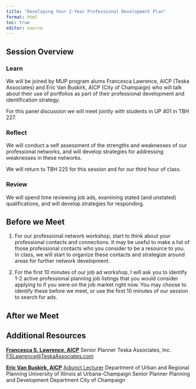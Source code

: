 ```yaml
---
title: "Developing Your 2-Year Professional Development Plan"
format: html
toc: true
editor: source
---
```

## Session Overview

### Learn

We will be joined by MUP program alums Francesca Lawrence, AICP (Teska Associates) and Eric Van Buskirk, AICP (City of Champaign) who will talk about their use of portfolios as part of their professional development and identification strategy. 

For this panel discussion we will meet jointly with students in UP 401 in TBH 227.

### Reflect

We will conduct a self assessment of the strengths and weaknesses of our professional networks, and will develop strategies for addressing weaknesses in these networks.

We will return to TBH 225 for this session and for our third hour of class.

### Review

We will spend time reviewing job ads, examining stated (and unstated) qualifications, and will develop strategies for responding.

## Before we Meet

1. For our professional network workshop, start to think about your professional contacts and connections. It may be useful to make a list of those professional contacts who you consider to be a resource to you. In class, we will start to organize these contacts and strategize around areas for further network development.

2. For the first 10 minutes of our job ad workshop, I will ask you to identify 1-2 active professional planning job listings that you would consider applying to if you were on the job market right now. You may choose to identify these before we meet, or use the first 10 minutes of our session to search for ads.

## After we Meet

## Additional Resources

**[Francesca S. Lawrence, AICP](https://www.linkedin.com/in/francesca-sallinger-lawrence/)**
Senior Planner
Teska Associates, Inc.
[FSLawrence@TeskaAssociates.com](mailto:FSLawrence@TeskaAssociates.com)

**[Eric Van Buskirk, AICP](https://www.linkedin.com/in/eric-van-buskirk-aicp-62baa6301/)**
[Adjunct Lecturer](https://urban.illinois.edu/people/profiles/eric-van-buskirk-aicp/)
Department of Urban and Regional Planning
University of Illinois at Urbana-Champaign
Senior Planner
Planning and Development Department
City of Champaign
